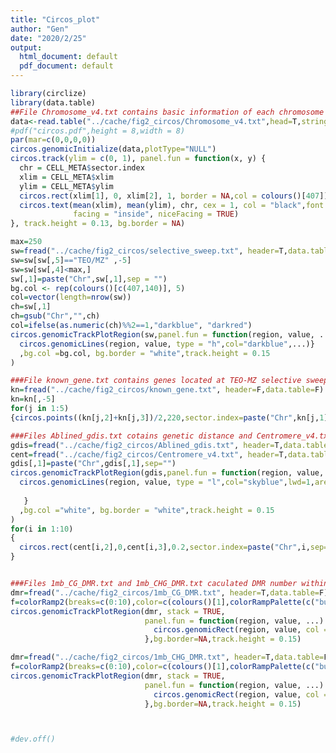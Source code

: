 ```yaml
---
title: "Circos_plot"
author: "Gen"
date: "2020/2/25"
output:
  html_document: default
  pdf_document: default
---
```


```r
library(circlize)
library(data.table)
##File Chromosome_v4.txt contains basic information of each chromosome in reference genome
data<-read.table("../cache/fig2_circos/Chromosome_v4.txt",head=T,stringsAsFactors=FALSE,sep='\t') 
#pdf("circos.pdf",height = 8,width = 8)
par(mar=c(0,0,0,0))
circos.genomicInitialize(data,plotType="NULL")
circos.track(ylim = c(0, 1), panel.fun = function(x, y) {
  chr = CELL_META$sector.index
  xlim = CELL_META$xlim
  ylim = CELL_META$ylim
  circos.rect(xlim[1], 0, xlim[2], 1, border = NA,col = colours()[407])
  circos.text(mean(xlim), mean(ylim), chr, cex = 1, col = "black",font = 2,
              facing = "inside", niceFacing = TRUE)
}, track.height = 0.13, bg.border = NA)

max=250
sw=fread("../cache/fig2_circos/selective_sweep.txt", header=T,data.table=F)
sw=sw[sw[,5]=="TEO/MZ" ,-5]
sw=sw[sw[,4]<max,]
sw[,1]=paste("Chr",sw[,1],sep = "")
bg.col <- rep(colours()[c(407,140)], 5)
col=vector(length=nrow(sw))
ch=sw[,1]
ch=gsub("Chr","",ch)
col=ifelse(as.numeric(ch)%%2==1,"darkblue", "darkred")
circos.genomicTrackPlotRegion(sw,panel.fun = function(region, value, ...){
  circos.genomicLines(region, value, type = "h",col="darkblue",...)}
  ,bg.col =bg.col, bg.border = "white",track.height = 0.15
)

###File known_gene.txt contains genes located at TEO-MZ selective sweeps
kn=fread("../cache/fig2_circos/known_gene.txt", header=F,data.table=F) 
kn=kn[,-5]
for(j in 1:5)
{circos.points((kn[j,2]+kn[j,3])/2,220,sector.index=paste("Chr",kn[j,1],sep=""),col="red",pch=16,bg = "red",cex=0.6,track.index =2)}

###Files Ablined_gdis.txt cotains genetic distance and Centromere_v4.txt contains the pericentromeric regions.
gdis=fread("../cache/fig2_circos/Ablined_gdis.txt", header=T,data.table=F)
cent=fread("../cache/fig2_circos/Centromere_v4.txt", header=T,data.table=F)
gdis[,1]=paste("Chr",gdis[,1],sep="")
circos.genomicTrackPlotRegion(gdis,panel.fun = function(region, value, ...){
  circos.genomicLines(region, value, type = "l",col="skyblue",lwd=1,area = T,border ="cyan3",...)
 
   }
  ,bg.col ="white", bg.border = "white",track.height = 0.15
)
for(i in 1:10)
{
  circos.rect(cent[i,2],0,cent[i,3],0.2,sector.index=paste("Chr",i,sep=""),col="red",border="red",track.index =3)
}


###Files 1mb_CG_DMR.txt and 1mb_CHG_DMR.txt caculated DMR number within 1 Mb windown across the whole genome
dmr=fread("../cache/fig2_circos/1mb_CG_DMR.txt", header=T,data.table=F) 
f=colorRamp2(breaks=c(0:10),color=c(colours()[1],colorRampPalette(c("burlywood1", "brown1"))(10)))
circos.genomicTrackPlotRegion(dmr, stack = TRUE,
                              panel.fun = function(region, value, ...) {
                                circos.genomicRect(region, value, col = f(value[[1]]), border = NA, ...)
                              },bg.border=NA,track.height = 0.15)

dmr=fread("../cache/fig2_circos/1mb_CHG_DMR.txt", header=T,data.table=F) 
f=colorRamp2(breaks=c(0:10),color=c(colours()[1],colorRampPalette(c("burlywood1", "brown1"))(10)))
circos.genomicTrackPlotRegion(dmr, stack = TRUE,
                              panel.fun = function(region, value, ...) {
                                circos.genomicRect(region, value, col = f(value[[1]]), border = NA, ...)
                              },bg.border=NA,track.height = 0.15)



#dev.off()

```


